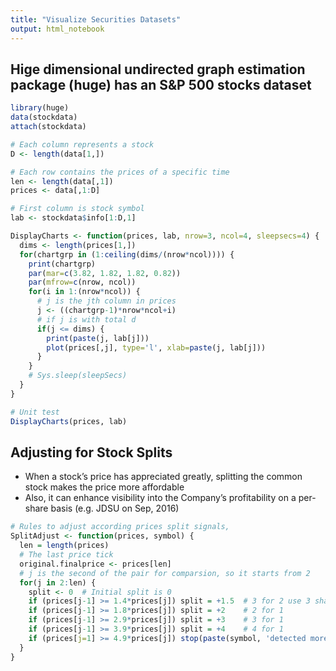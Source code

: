 ```yaml
---
title: "Visualize Securities Datasets"
output: html_notebook
---
```


## Hige dimensional undirected graph estimation package (huge) has an S&P 500 stocks dataset

```r
library(huge)
data(stockdata)
attach(stockdata)

# Each column represents a stock
D <- length(data[1,])

# Each row contains the prices of a specific time
len <- length(data[,1])
prices <- data[,1:D]

# First column is stock symbol
lab <- stockdata$info[1:D,1]

DisplayCharts <- function(prices, lab, nrow=3, ncol=4, sleepsecs=4) {
  dims <- length(prices[1,])
  for(chartgrp in (1:ceiling(dims/(nrow*ncol)))) {
    print(chartgrp)
    par(mar=c(3.82, 1.82, 1.82, 0.82))
    par(mfrow=c(nrow, ncol))
    for(i in 1:(nrow*ncol)) {
      # j is the jth column in prices
      j <- ((chartgrp-1)*nrow*ncol+i)
      # if j is with total d
      if(j <= dims) {
        print(paste(j, lab[j]))
        plot(prices[,j], type='l', xlab=paste(j, lab[j]))
      }
    }
    # Sys.sleep(sleepSecs)
  }
}

# Unit test
DisplayCharts(prices, lab)
```

## Adjusting for Stock Splits

* When a stock's price has appreciated greatly, splitting the common stock makes the price more affordable
* Also, it can enhance visibility into the Company's profitability on a per-share basis (e.g. JDSU on Sep, 2016)

```r
# Rules to adjust according prices split signals, 
SplitAdjust <- function(prices, symbol) {
  len = length(prices)
  # The last price tick
  original.finalprice <- prices[len]
  # j is the second of the pair for comparsion, so it starts from 2
  for(j in 2:len) {
    split <- 0  # Initial split is 0
    if (prices[j-1] >= 1.4*prices[j]) split = +1.5  # 3 for 2 use 3 shares in exchanged for 2 shares
    if (prices[j-1] >= 1.8*prices[j]) split = +2    # 2 for 1
    if (prices[j-1] >= 2.9*prices[j]) split = +3    # 3 for 1
    if (prices[j-1] >= 3.9*prices[j]) split = +4    # 4 for 1
    if (prices[j=1] >= 4.9*prices[j]) stop(paste(symbol, 'detected more than 4:1 split'))
  }
}
```

